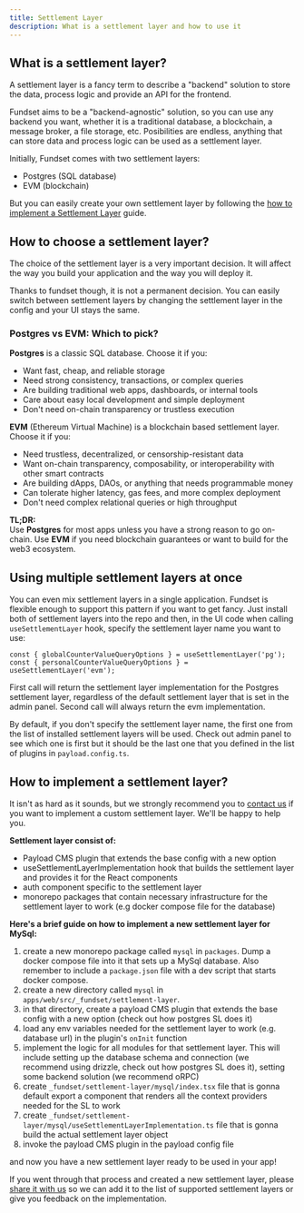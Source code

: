 ```yaml
---
title: Settlement Layer
description: What is a settlement layer and how to use it
---
```


## What is a settlement layer?

A settlement layer is a fancy term to describe a "backend" solution to store the data, process logic and provide an API for the frontend.

Fundset aims to be a "backend-agnostic" solution, so you can use any backend you want, whether it is a traditional database, a blockchain, a message broker, a file storage, etc. Posibilities are endless, anything that can store data and process logic can be used as a settlement layer.

Initially, Fundset comes with two settlement layers:

- Postgres (SQL database)
- EVM (blockchain)

But you can easily create your own settlement layer by following the [how to implement a Settlement Layer](/docs/settlement-layer#how-to-implement-a-settlement-layer) guide.

## How to choose a settlement layer?

The choice of the settlement layer is a very important decision. It will affect the way you build your application and the way you will deploy it.

Thanks to fundset though, it is not a permanent decision. You can easily switch between settlement layers by changing the settlement layer in the config and your UI stays the same.

### Postgres vs EVM: Which to pick?

**Postgres** is a classic SQL database. Choose it if you:

- Want fast, cheap, and reliable storage
- Need strong consistency, transactions, or complex queries
- Are building traditional web apps, dashboards, or internal tools
- Care about easy local development and simple deployment
- Don't need on-chain transparency or trustless execution

**EVM** (Ethereum Virtual Machine) is a blockchain based settlement layer. Choose it if you:

- Need trustless, decentralized, or censorship-resistant data
- Want on-chain transparency, composability, or interoperability with other smart contracts
- Are building dApps, DAOs, or anything that needs programmable money
- Can tolerate higher latency, gas fees, and more complex deployment
- Don't need complex relational queries or high throughput

**TL;DR:**  
Use **Postgres** for most apps unless you have a strong reason to go on-chain. Use **EVM** if you need blockchain guarantees or want to build for the web3 ecosystem.

## Using multiple settlement layers at once

You can even mix settlement layers in a single application. Fundset is flexible enough to support this pattern if you want to get fancy. Just install both of settlement layers into the repo and then, in the UI code when calling `useSettlementLayer` hook, specify the settlement layer name you want to use:

```tsx
const { globalCounterValueQueryOptions } = useSettlementLayer('pg');
const { personalCounterValueQueryOptions } = useSettlementLayer('evm');
```

First call will return the settlement layer implementation for the Postgres settlement layer, regardless of the default settlement layer that is set in the admin panel. Second call will always return the evm implementation.

By default, if you don't specify the settlement layer name, the first one from the list of installed settlement layers will be used. Check out admin panel to see which one is first but it should be the last one that you defined in the list of plugins in `payload.config.ts`.

## How to implement a settlement layer?

It isn't as hard as it sounds, but we strongly recommend you to [contact us](https://github.com/codefunded/fundset/discussions) if you want to implement a custom settlement layer. We'll be happy to help you.

**Settlement layer consist of:**

- Payload CMS plugin that extends the base config with a new option
- useSettlementLayerImplementation hook that builds the settlement layer and provides it for the React components
- auth component specific to the settlement layer
- monorepo packages that contain necessary infrastructure for the settlement layer to work (e.g docker compose file for the database)

**Here's a brief guide on how to implement a new settlement layer for MySql:**

1. create a new monorepo package called `mysql` in `packages`. Dump a docker compose file into it that sets up a MySql database. Also remember to include a `package.json` file with a dev script that starts docker compose.
2. create a new directory called `mysql` in `apps/web/src/_fundset/settlement-layer`.
3. in that directory, create a payload CMS plugin that extends the base config with a new option (check out how postgres SL does it)
4. load any env variables needed for the settlement layer to work (e.g. database url) in the plugin's `onInit` function
5. implement the logic for all modules for that settlement layer. This will include setting up the database schema and connection (we recommend using drizzle, check out how postgres SL does it), setting some backend solution (we recommend oRPC)
6. create `_fundset/settlement-layer/mysql/index.tsx` file that is gonna default export a component that renders all the context providers needed for the SL to work
7. create `_fundset/settlement-layer/mysql/useSettlementLayerImplementation.ts` file that is gonna build the actual settlement layer object
8. invoke the payload CMS plugin in the payload config file

and now you have a new settlement layer ready to be used in your app!

If you went through that process and created a new settlement layer, please [share it with us](https://github.com/codefunded/fundset/discussions) so we can add it to the list of supported settlement layers or give you feedback on the implementation.
